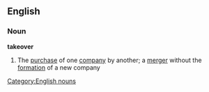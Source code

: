 ==English==
===Noun===
{{wikipedia}}
'''takeover'''
#The [[purchase]] of one [[company]] by another; a [[merger]] without the [[formation]] of a new company
[[Category:English nouns]]